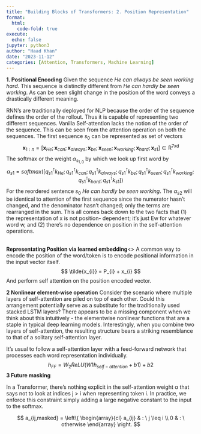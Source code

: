 ```yaml
---
title: "Building Blocks of Transformers: 2. Position Representation"
format:
  html:
    code-fold: true
execute:
  echo: false
jupyter: python3
author: "Haad Khan"
date: "2023-11-12"
categories: [Attention, Transformers, Machine Learning]
---
```

**1. Positional Encoding**
Given the sequence *He can always be seen working hard.* This sequence is distinctly different from *He can hardly be seen working*. As can be seen slight change in the position of the word conveys a drastically different meaning.

RNN's are traditionally deployed for NLP because the order of the sequence defines the order of the rollout. Thus it is capable of representing two different sequences. Vanilla Self-attention lacks the notion of the order of the sequence. This can be seen from the attention operation on both the sequences. The first sequence $s_0$ can be represented as set of vectors 
$$
\textbf{x}_{1:n} = [ \textbf{x}_{He};\textbf{x}_{can};\textbf{x}_{always};\textbf{x}_{be} ;\textbf{x}_{seen};\textbf{x}_{working};\textbf{x}_{hard};\textbf{x}_{s1}] \in \mathrm{R^{7xd}}
$$
The softmax or the weight $\alpha_{s_{1,0}}$ by which we look up first word by 
$$
\alpha_{s1} = softmax([q^\intercal_{s1}k_{He};q^\intercal_{s1}k_{can};q^\intercal_{s1}k_{always};
q^\intercal_{s1}k_{be} ;
q^\intercal_{s1}k_{seen};
q^\intercal_{s1}k_{working};
q^\intercal_{s1}k_{hard};
q^\intercal_{s1}k_{s1}])
$$
For the reordered sentence $s_0$ *He can hardly be seen working*. The $\alpha_{s2}$ will be identical to attention of the first sequence since the numerator hasn’t changed, and the denominator hasn’t changed; only the terms are rearranged in the sum. This all comes back
down to the two facts that (1) the representation of x is not position-
dependent; it’s just Ew for whatever word w, and (2) there’s no
dependence on position in the self-attention operations.

<br>**Representating Position via learned embedding**<\br>
A common way to encode the position of the word/token is to encode positional information in the  input vector itself. 
$$
\tilde{x_{i}} = P_{i} + x_{i}
$$
And perform self attention on the position encoded vector. 

**2 Nonlinear element-wise operation**
Consider the scenario where multiple layers of self-attention are piled on top of each other. Could this arrangement potentially serve as a substitute for the traditionally used stacked LSTM layers? There appears to be a missing component when we think about this intuitively - the elementwise nonlinear functions that are a staple in typical deep learning models. Interestingly, when you combine two layers of self-attention, the resulting structure bears a striking resemblance to that of a solitary self-attention layer.

It's usual to follow a self-attention layer with a feed-forward network that processes each word representation individually.
$$
h_{FF} = W_2 ReLU(W1h_{self-attention} + b1) + b2
$$
**3 Future masking**

In a Transformer, there’s nothing explicit in the self-attention weight α that says not to look at indices j > i when representing token i. In practice, we enforce this constraint simply adding a large negative constant to the input to the softmax.

$$
a_{ij,masked} = \left\{ \begin{array}{cl}
a_{ij} & : \ j \leq i \\
0 & : \ otherwise
\end{array} \right.
$$